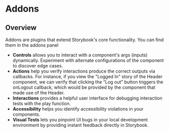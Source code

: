 # Addons

## Overview

Addons are plugins that extend Storybook's core functionality. You can find them in the addons panel

- **Controls** allows you to interact with a component's args (inputs) dynamically. Experiment with alternate configurations of the component to discover edge cases.
- **Actions** help you verify interactions produce the correct outputs via callbacks. For instance, if you view the "Logged In" story of the Header component, we can verify that clicking the “Log out” button triggers the onLogout callback, which would be provided by the component that made use of the Header.
- **Interactions** provides a helpful user interface for debugging interaction tests with the play function.
- **Accessibility** helps you identify accessibility violations in your components.
- **Visual Tests** lets you pinpoint UI bugs in your local development environment by providing instant feedback directly in Storybook.